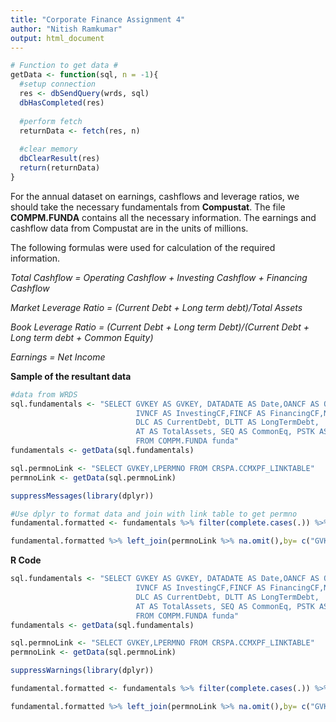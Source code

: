 ```yaml
---
title: "Corporate Finance Assignment 4"
author: "Nitish Ramkumar"
output: html_document
---
```

```r
# Function to get data #
getData <- function(sql, n = -1){
  #setup connection
  res <- dbSendQuery(wrds, sql)
  dbHasCompleted(res)
  
  #perform fetch
  returnData <- fetch(res, n)
  
  #clear memory
  dbClearResult(res)
  return(returnData)
}
```
  
For the annual dataset on earnings, cashflows and leverage ratios, we should take the necessary fundamentals from **Compustat**. The file **COMPM.FUNDA** contains all the necessary information. The earnings and cashflow data from Compustat are in the units of millions.  
  
The following formulas were used for calculation of the required information.  
  
*Total Cashflow = Operating Cashflow + Investing Cashflow + Financing Cashflow*  
  
*Market Leverage Ratio = (Current Debt + Long term debt)/Total Assets*  
  
*Book Leverage Ratio = (Current Debt + Long term Debt)/(Current Debt + Long term debt + Common Equity)*  
  
*Earnings = Net Income*  
  
**Sample of the resultant data**
```r
#data from WRDS
sql.fundamentals <- "SELECT GVKEY AS GVKEY, DATADATE AS Date,OANCF AS OperatingCF,
                            IVNCF AS InvestingCF,FINCF AS FinancingCF,NI as Earnings,
                            DLC AS CurrentDebt, DLTT AS LongTermDebt, 
                            AT AS TotalAssets, SEQ AS CommonEq, PSTK AS LiquidationVal 
                            FROM COMPM.FUNDA funda"
fundamentals <- getData(sql.fundamentals)

sql.permnoLink <- "SELECT GVKEY,LPERMNO FROM CRSPA.CCMXPF_LINKTABLE"
permnoLink <- getData(sql.permnoLink)

suppressMessages(library(dplyr))

#Use dplyr to format data and join with link table to get permno
fundamental.formatted <- fundamentals %>% filter(complete.cases(.)) %>% mutate(CFInMil = OperatingCF + InvestingCF + FinancingCF, marketLRatio = (CurrentDebt+LongTermDebt)/TotalAssets, bookLRatio = (CurrentDebt+LongTermDebt)/(CurrentDebt+LongTermDebt+CommonEq))%>%select(GVKEY,Date,CFInMil,EarningsInMil = Earnings,marketLRatio,bookLRatio)

fundamental.formatted %>% left_join(permnoLink %>% na.omit(),by= c("GVKEY"="gvkey")) %>% head
```
  
  
**R Code**
```r
sql.fundamentals <- "SELECT GVKEY AS GVKEY, DATADATE AS Date,OANCF AS OperatingCF,
                            IVNCF AS InvestingCF,FINCF AS FinancingCF,NI as Earnings,
                            DLC AS CurrentDebt, DLTT AS LongTermDebt, 
                            AT AS TotalAssets, SEQ AS CommonEq, PSTK AS LiquidationVal 
                            FROM COMPM.FUNDA funda"
fundamentals <- getData(sql.fundamentals)

sql.permnoLink <- "SELECT GVKEY,LPERMNO FROM CRSPA.CCMXPF_LINKTABLE"
permnoLink <- getData(sql.permnoLink)

suppressWarnings(library(dplyr))

fundamental.formatted <- fundamentals %>% filter(complete.cases(.)) %>% mutate(cashflowInMil = OperatingCF + InvestingCF + FinancingCF, marketLRatio = (CurrentDebt+LongTermDebt)/TotalAssets, bookLRatio = (CurrentDebt+LongTermDebt)/(CurrentDebt+LongTermDebt+CommonEq))%>%select(GVKEY,Date,cashflowInMil,EarningsInMil = Earnings,marketLRatio,bookLRatio)

fundamental.formatted %>% left_join(permnoLink %>% na.omit(),by= c("GVKEY"="gvkey")) %>% head

```